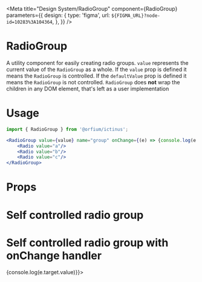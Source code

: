 
<Meta title="Design System/RadioGroup" component={RadioGroup} parameters={{
  design: {
    type: 'figma',
    url: `${FIGMA_URL}?node-id=10283%3A104364`,
  },
}} />

# RadioGroup

A utility component for easily creating radio groups.
`value` represents the current value of the `RadioGroup` as a whole.
If the `value` prop is defined it means the `RadioGroup` is controlled.
If the `defaultValue` prop is defined it means the `RadioGroup` is not controlled.
`RadioGroup` does **not** wrap the children in any DOM element, that's left as a user implementation

# Usage

```jsx
import { RadioGroup } from '@orfium/ictinus';

<RadioGroup value={value} name="group" onChange={(e) => {console.log(e.target.value)}}>
    <Radio value="a"/>
    <Radio value="b"/>
    <Radio value="c"/>
</RadioGroup>
```

# Props

<Props of={RadioGroup} />

# Self controlled radio group
<Preview>
  <Story name="Radio with options">
    <div style={{ color: '#82e616' }}>
      <RadioGroup defaultValue="b" name="group">
          <Radio value="a" />
          <Radio value="b" />
          <Radio value="c" />
      </RadioGroup>
    </div>
  </Story>
</Preview>

# Self controlled radio group with onChange handler
<Preview>
  <Story name="Radio with options with onChange handler">
    <div style={{ color: '#82e616' }}>
      <RadioGroup defaultValue="b" name="group" onChange={(e) => {console.log(e.target.value)}}>
          <Radio value="a" />
          <Radio value="b" />
          <Radio value="c" />
      </RadioGroup>
    </div>
  </Story>
</Preview>
